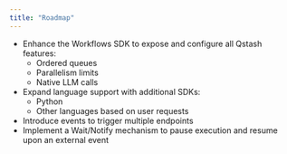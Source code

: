 ```yaml
---
title: "Roadmap"
---
```


- Enhance the Workflows SDK to expose and configure all Qstash features:
    - Ordered queues
    - Parallelism limits
    - Native LLM calls
- Expand language support with additional SDKs:
    - Python
    - Other languages based on user requests
- Introduce events to trigger multiple endpoints
- Implement a Wait/Notify mechanism to pause execution and resume upon an external event
